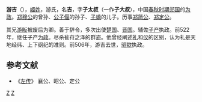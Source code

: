 {{模板:Infobox 先秦人物
|名称= 游吉
|姓=[[姬姓|姬]]
|氏=游
|名=吉
|字=子太叔、子大叔
|别名=
|别字=
|谥号=
|时代=春秋
|国家=[[郑国|郑]] 
|身份=[[郑国|郑国]][[为政|为政]]
|出生=
|逝世=前506年
|父=[[子蟜|子蟜]]
|子女=[[游速|游速]]
}}
'''游吉'''（{{bd|？||前506年||catIdx=Y}}），[[姬姓|姬姓]]，游氏，名'''吉'''，字'''子太叔'''（一作'''子大叔'''），中国[[春秋时期|春秋时期]][[郑国|郑国]]的[[为政|为政]]。[[郑穆公|郑穆公]]的曾孙、[[公子偃_(郑国)|公子偃]]的孙子、[[子蟜_(郑国)|子蟜]]的儿子。历事[[郑简公|郑简公]]、[[郑定公|郑定公]]。

其兄[[游眅|游眅]]被废后为卿。善于辞令，多次出使[[楚国|楚国]]、[[晋国|晋国]]。辅佐[[子产|子产]]执政。前522年，继任子产[[为政|为政]]。尽杀雈苻之泽的群盗。他曾经阐述[[礼|礼]]和[[仪|仪]]的区别，认为礼是天地经纬、上下纲纪的准则。前506年，游吉去世，[[驷歂|驷歂]]执政。

==参考文献==
*《[[左传|左传]]》 襄公、昭公、定公
{{春秋人小作品}}

[[Category:郑卿|Z]]
[[Category:春秋人|Z]]